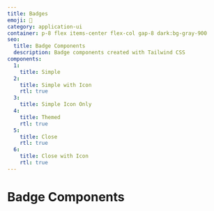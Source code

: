 ```yaml
---
title: Badges
emoji: 🥁
category: application-ui
container: p-8 flex items-center flex-col gap-8 dark:bg-gray-900
seo:
  title: Badge Components
  description: Badge components created with Tailwind CSS
components:
  1:
    title: Simple
  2:
    title: Simple with Icon
    rtl: true
  3:
    title: Simple Icon Only
  4:
    title: Themed
    rtl: true
  5:
    title: Close
    rtl: true
  6:
    title: Close with Icon
    rtl: true
---
```


# Badge Components

<List
  componentsData={componentsArray}
  componentContainer={componentContainer}
/>
